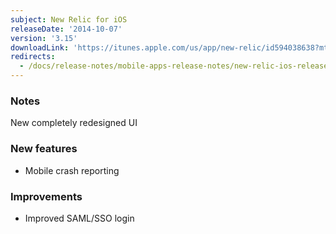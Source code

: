 ```yaml
---
subject: New Relic for iOS
releaseDate: '2014-10-07'
version: '3.15'
downloadLink: 'https://itunes.apple.com/us/app/new-relic/id594038638?mt=8'
redirects:
  - /docs/release-notes/mobile-apps-release-notes/new-relic-ios-release-notes/new-relic-315
---
```


### Notes

New completely redesigned UI

### New features

* Mobile crash reporting

### Improvements

* Improved SAML/SSO login
